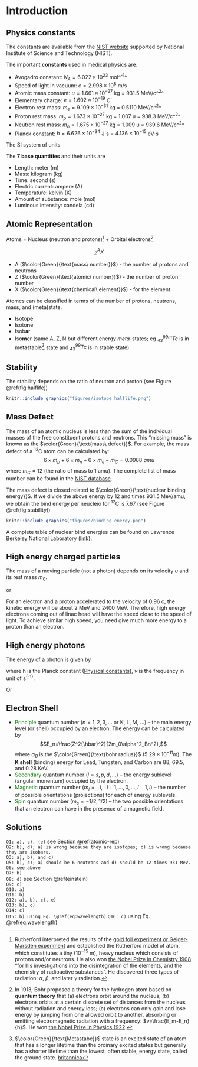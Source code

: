 # Introduction {#introduction}

## Physics constants {#constant}

The constants are available from the [NIST website](http://physics.nist.gov/cuu/Constants/) supported by National Institute of Science and Technology (NIST). 

The important __constants__ used in medical physics are:

* Avogadro constant: $N_A = 6.022\times10^{23}$ mol^^-1^^
* Speed of light in vacuum: $c = 2.998\times10^8$ m/s
* Atomic mass constant: $u = 1.661\times10^{−27}$ kg = $931.5$ MeV/c^^2^^
* Elementary charge: $e = 1.602\times10^{−19}$ C`
* Electron rest mass: $m_e = 9.109\times10^{−31}$ kg = $0.5110$ MeV/c^^2^^
* Proton rest mass: $m_p = 1.673\times10^{−27}$ kg = $1.007$ u = $938.3$ MeV/c^^2^^
* Neutron rest mass: $m_n = 1.675\times10^{−27}$ kg = $1.009$ u = $939.6$ MeV/c^^2^^
* Planck constant: $h = 6.626×10^{−34}$ J$\cdot$s = $4.136\times10^{−15}$ eV$\cdot$s

The SI system of units

The __7 base quantities__ and their units are

* Length: meter (m)
* Mass: kilogram (kg)
* Time: second (s)
* Electric current: ampere (A)
* Temperature: kelvin (K)
* Amount of substance: mole (mol)
* Luminous intensity: candela (cd)

## Atomic Representation {#atomic-rep}

Atoms = Nucleus (neutron and protons)[^rutherford] + Orbital electrons[^bohr]

$$^A_ZX$$

* A ($\color{Green}{\text{mass\ number}}$) - the number of protons and neutrons
* Z ($\color{Green}{\text{atomic\ number}}$) - the number of proton number
* X ($\color{Green}{\text{chemical\ element}}$) - for the element

Atomcs can be classified in terms of the number of protons, neutrons, mass, and (meta)state.

* Isoto**p**e
* Isoto**n**e
* Isob**a**r
* Iso**m**er (same A, Z, N but different energy *meta*-states; eg $_{43}^{99m}Tc$ is in metastable[^metastable] state and $^{99}_{43}Tc$ is in stable state)

## Stability

The stability depends on the ratio of neutron and proton (see Figure \@ref(fig:halflife))

```r
knitr::include_graphics("figures/isotope_halflife.png")
```

## Mass Defect

The mass of an atomic nucleus is less than the sum of the individual masses of the free constituent protons and neutrons. This “missing mass” is known as the $\color{Green}{\text{mass\ defect}}$. For example, the mass defect of a ^12^C atom can be calculated by:
$$ 6 \times m_p + 6 \times m_n + 6 \times m_e - m_{C} = 0.0988\ amu$$
where $m_C = 12$ (the ratio of mass to 1 amu). The complete list of mass number can be found in the [NIST database](https://physics.nist.gov/cgi-bin/Compositions/stand_alone.pl). 

The mass defect is closed related to $\color{Green}{\text{nuclear binding energy}}$. If we divide the above energy by 12 and times 931.5 MeV/amu, we obtain the bind energy per neucleio for ^12^C is 7.67 (see Figure \@ref(fig:stability)) 


```r
knitr::include_graphics("figures/binding_energy.png")
```

A complete table of nuclear bind energies can be found on Lawrence Berkeley National Laboratory [(link)](http://xdb.lbl.gov/Section1/Table_1-1.pdf).

## High energy charged particles {#einstein}

The mass of a moving particle (not a photon) depends on its velocity $\upsilon$ and its rest mass $m_0$.

\begin{equation}
    E_{total} = mc^2 = \frac{m_0c^2}{\sqrt{1-\frac{\upsilon^2}{c^2}}} 
    (\#eq:emc2)
\end{equation}
or
\begin{equation}
    E_{total} = E_{rest}+E_{K.E} 
\end{equation}

For an electron and a proton accelerated to the velocity of 0.96 c, the kinetic energy will be about 2 MeV and 2400 MeV. Therefore, high energy electrons coming out of linac head will have the speed close to the speed of light. To achieve similar high speed, you need give much more energy to a proton than an electron. 

## High energy photons

The energy of a photon is given by

\begin{equation}
    E = h\cdot v
    (\#eq:frequency)
\end{equation}
where h is the Planck constant ([Physical constants](#constant)), $v$ is the frequency in unit of s^{-1}^.

Or
\begin{equation}
    E (eV) = \frac{1.24\times 10^{6}}{\lambda (m)}, 
    (\#eq:wavelength)
\end{equation}


## Electron Shell

* <span style="color:green"> Principle </span> quantum number ($n = 1, 2, 3, ...$ or K, L, M, ...)  – the main energy level (or shell) occupied by an electron. The energy can be calculated by$$E_n=\frac{Z^2{\hbar}^2}{2m_0\alpha^2_Bn^2},$$ where $\alpha_B$ is the $\color{Green}{\text{bohr radius}}$ ($5.29 \times 10^{-11}m$). The __K shell__ (binding) energy for Lead, Tungsten, and Carbon are 88, 69.5, and 0.28 KeV. 
* <span style="color:green"> Secondary </span> quantum number ($l = s, p, d, ...$)  – the energy sublevel (angular monentum) occupied by the electron.
* <span style="color:green"> Magnetic </span> quantum number ($m_l = -l, -l+1, ..., 0, ..., l-1, l$) – the number of possible orientations (projections) for each of energy sublevels.
* <span style="color:green"> Spin </span> quantum number ($m_s=-1/2, 1/2$) – the two possible orientations that an electron can have in the presence of a magnetic field.

## Solutions


`Q1: a), c), (e)` see Section \@ref(atomic-rep)  
`Q2: b), d); a) is wrong because they are isotopes; c) is wrong because they are isobars.`  
`Q3: a), b), and c)`  
`Q5: b), c); a) should be 6 neutrons and d) should be 12 times 931 MeV.`  
`Q6: see above`  
`Q7: b)`  
`Q8: d)` see Section \@ref(einstein)  
`Q9: c)`   
`Q10: a)`   
`Q11: b)`    
`Q12: a), b), c), e)`    
`Q13: b), c)`  
`Q14: c)`  
`Q15: b) using Eq. \@ref(eq:wavelength)` 
`Q16: c)` using Eq. \@ref(eq:wavelength)


[^metastable]:
$\color{Green}{\text{Metastabe}}$ state is an excited state of an atom that has a longer lifetime than the ordinary excited states but generally has a shorter lifetime than the lowest, often stable, energy state, called the ground state. [britannica](https://www.britannica.com/science/metastable-state) 

[^rutherford]:
Rutherford interpreted the results of the [gold foil experiment or Geiger-Marsden experiment](https://en.wikipedia.org/wiki/Geiger%E2%80%93Marsden_experiment) and established the Rutherford model of atom, which constitutes a tiny ($10^{-15}$ m), heavy nucleus which consists of protons and/or neutrons. He also won [the Nobel Prize in Chemistry 1908](https://www.nobelprize.org/nobel_prizes/chemistry/laureates/1908/) “for his investigations into the disintegration of the elements, and the chemistry of radioactive substances”. He discovered three types of radiation: $\alpha$, $\beta$, and later $\gamma$ radiation. 

[^bohr]:
In 1913, Bohr proposed a theory for the hydrogen atom based on __quantum theory__ that (a) electrons orbit around the nucleus; (b) electrons orbits at a certain discrete set of distances from the nucleus without radiation and energy loss; (c) electrons can only gain and lose energy by jumping from one allowed orbit to another, absorbing or emitting electromagnetic radiation with a frequency: $v=\frac{E_m-E_n}{h}$. He won [the Nobel Prize in Physics 1922](https://www.nobelprize.org/nobel_prizes/physics/laureates/1922/).

[^amu]:
atomic mass unit; 1/12 mass of $_6^{12}\textrm{C}$ atom in quantity; $1amu = 1.66 \times 10^{-27} kg$ or **931.5** MeV.

